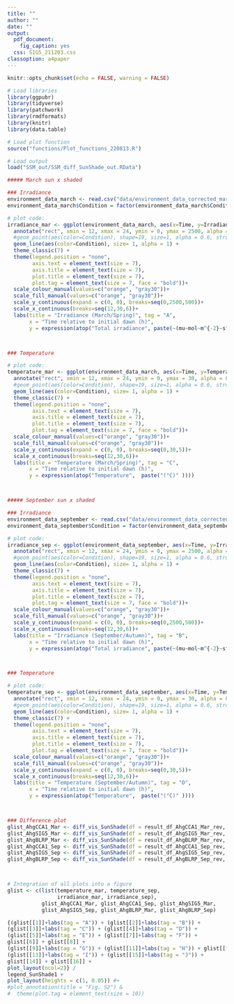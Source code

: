 ```yaml
---
title: ""
author: ""
date: ""
output: 
  pdf_document: 
    fig_caption: yes
  css: SIG5_211203.css
classoption: a4paper
---
```


\pagenumbering{gobble}

```r
knitr::opts_chunk$set(echo = FALSE, warning = FALSE)

# Load libraries
library(ggpubr)
library(tidyverse)
library(patchwork)
library(rmdformats)
library(knitr)
library(data.table)

# Load plot function
source("functions/Plot_functions_220813.R")

# Load output
load("SSM_out/SSM_diff_SunShade_out.RData")
```

```r
##### March sun x shaded

### Irradiance
environment_data_march <- read.csv("data/environment_data_corrected_march.csv")
environment_data_march$Condition = factor(environment_data_march$Condition, levels=c("Sun", "Shade"))

# plot code:
irradiance_mar <- ggplot(environment_data_march, aes(x=Time, y=Irradiance, group=Condition, color=Condition)) + 
  annotate("rect", xmin = 12, xmax = 24, ymin = 0, ymax = 2500, alpha = 0.3, fill = "gray50")+
  #geom_point(aes(color=Condition), shape=19, size=1, alpha = 0.6, stroke = 1.2)+
  geom_line(aes(color=Condition), size= 1, alpha = 1) +
  theme_classic(7) +
  theme(legend.position = "none",
        axis.text = element_text(size = 7),
        axis.title = element_text(size = 7),
        plot.title = element_text(size = 7),
        plot.tag = element_text(size = 7, face = "bold"))+
  scale_colour_manual(values=c("orange", "gray30"))+
  scale_fill_manual(values=c("orange", "gray30"))+
  scale_y_continuous(expand = c(0, 0), breaks=seq(0,2500,500))+
  scale_x_continuous(breaks=seq(12,30,6))+
  labs(title = "Irradiance (March/Spring)", tag = "A", 
       x = "Time relative to initial dawn (h)", 
       y = expression(atop("Total irradiance", paste(~(mu~mol~m^{-2}~s^{-1})))))



### Temperature

# plot code:
temperature_mar <- ggplot(environment_data_march, aes(x=Time, y=Temperature, group=Condition, color=Condition)) + 
  annotate("rect", xmin = 12, xmax = 24, ymin = 0, ymax = 30, alpha = 0.3, fill = "gray50")+
  #geom_point(aes(color=Condition), shape=19, size=1, alpha = 0.6, stroke = 1.2)+
  geom_line(aes(color=Condition), size= 1, alpha = 1) +
  theme_classic(7) +
  theme(legend.position = "none",
        axis.text = element_text(size = 7),
        axis.title = element_text(size = 7),
        plot.title = element_text(size = 7),
        plot.tag = element_text(size = 7, face = "bold"))+
  scale_colour_manual(values=c("orange", "gray30"))+
  scale_fill_manual(values=c("orange", "gray30"))+
  scale_y_continuous(expand = c(0, 0), breaks=seq(0,30,5))+
  scale_x_continuous(breaks=seq(12,30,6))+
  labs(title = "Temperature (March/Spring)", tag = "C", 
       x = "Time relative to initial dawn (h)", 
       y = expression(atop("Temperature",  paste("(°C)" ))))



##### September sun x shaded

### Irradiance
environment_data_september <- read.csv("data/environment_data_corrected_september.csv")
environment_data_september$Condition = factor(environment_data_september$Condition, levels=c("Sun", "Shade"))

# plot code:
irradiance_sep <- ggplot(environment_data_september, aes(x=Time, y=Irradiance, group=Condition, color=Condition)) + 
  annotate("rect", xmin = 12, xmax = 24, ymin = 0, ymax = 2500, alpha = 0.3, fill = "gray50")+
  #geom_point(aes(color=Condition), shape=19, size=1, alpha = 0.6, stroke = 1.2)+
  geom_line(aes(color=Condition), size= 1, alpha = 1) +
  theme_classic(7) +
  theme(legend.position = "none",
        axis.text = element_text(size = 7),
        axis.title = element_text(size = 7),
        plot.title = element_text(size = 7),
        plot.tag = element_text(size = 7, face = "bold"))+
  scale_colour_manual(values=c("orange", "gray30"))+
  scale_fill_manual(values=c("orange", "gray30"))+
  scale_y_continuous(expand = c(0, 0), breaks=seq(0,2500,500))+
  scale_x_continuous(breaks=seq(12,30,6))+
  labs(title = "Irradiance (September/Autumn)", tag = "B", 
       x = "Time relative to initial dawn (h)", 
       y = expression(atop("Total irradiance", paste(~(mu~mol~m^{-2}~s^{-1})))))



### Temperature

# plot code:
temperature_sep <- ggplot(environment_data_september, aes(x=Time, y=Temperature, group=Condition, color=Condition)) + 
  annotate("rect", xmin = 12, xmax = 24, ymin = 0, ymax = 30, alpha = 0.3, fill = "gray50")+
  #geom_point(aes(color=Condition), shape=19, size=1, alpha = 0.6, stroke = 1.2)+
  geom_line(aes(color=Condition), size= 1, alpha = 1) +
  theme_classic(7) +
  theme(legend.position = "none",
        axis.text = element_text(size = 7),
        axis.title = element_text(size = 7),
        plot.title = element_text(size = 7),
        plot.tag = element_text(size = 7, face = "bold"))+
  scale_colour_manual(values=c("orange", "gray30"))+
  scale_fill_manual(values=c("orange", "gray30"))+
  scale_y_continuous(expand = c(0, 0), breaks=seq(0,30,5))+
  scale_x_continuous(breaks=seq(12,30,6))+
  labs(title = "Temperature (September/Autumn)", tag = "D", 
       x = "Time relative to initial dawn (h)", 
       y = expression(atop("Temperature",  paste("(°C)" ))))



### Difference plot
glist_AhgCCA1_Mar <- diff_vis_SunShade(df = result_df_AhgCCA1_Mar_rev, var = "AhgCCA1", season = "Mar")
glist_AhgSIG5_Mar <- diff_vis_SunShade(df = result_df_AhgSIG5_Mar_rev, var = "AhgSIG5", season = "Mar")
glist_AhgBLRP_Mar <- diff_vis_SunShade(df = result_df_AhgBLRP_Mar_rev, var = "AhgpsbD BLRP", season = "Mar")
glist_AhgCCA1_Sep <- diff_vis_SunShade(df = result_df_AhgCCA1_Sep_rev, var = "AhgCCA1", season = "Sep")
glist_AhgSIG5_Sep <- diff_vis_SunShade(df = result_df_AhgSIG5_Sep_rev, var = "AhgSIG5", season = "Sep")
glist_AhgBLRP_Sep <- diff_vis_SunShade(df = result_df_AhgBLRP_Sep_rev, var = "AhgpsbD BLRP", season = "Sep")



# Integration of all plots into a figure
glist <- c(list(temperature_mar, temperature_sep, 
                irradiance_mar, irradiance_sep),
           glist_AhgCCA1_Mar, glist_AhgCCA1_Sep, glist_AhgSIG5_Mar,
           glist_AhgSIG5_Sep, glist_AhgBLRP_Mar, glist_AhgBLRP_Sep)

{(glist[[1]]+labs(tag = "A")) + (glist[[2]]+labs(tag = "B")) + 
(glist[[3]]+labs(tag = "C")) + (glist[[4]]+labs(tag = "D")) +
(glist[[5]]+labs(tag = "E")) + (glist[[7]]+labs(tag = "F")) + 
glist[[6]] + glist[[8]] +
(glist[[9]]+labs(tag = "G")) + (glist[[11]]+labs(tag = "H")) + glist[[10]] + glist[[12]] +
(glist[[13]]+labs(tag = "I")) + (glist[[15]]+labs(tag = "J")) +
glist[[14]] + glist[[16]] +
plot_layout(ncol=2)} /
legend_SunShade1 +
plot_layout(heights = c(1, 0.05)) #+
#plot_annotation(title = "Fig. S2") &
#  theme(plot.tag = element_text(size = 10))

```

